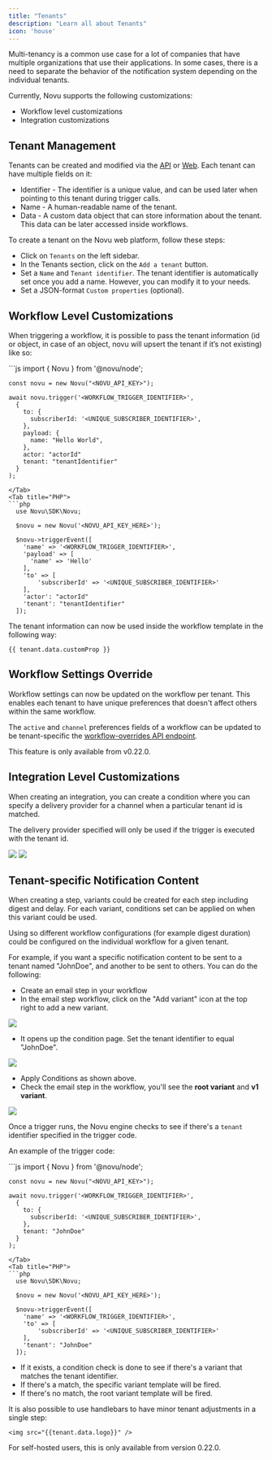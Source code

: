 ```yaml
---
title: "Tenants"
description: "Learn all about Tenants"
icon: 'house'
---
```




Multi-tenancy is a common use case for a lot of companies that have multiple organizations that use their applications. In some cases, there is a need to separate the behavior of the notification system depending on the individual tenants. 

Currently, Novu supports the following customizations:

- Workflow level customizations
- Integration customizations

## Tenant Management 

Tenants can be created and modified via the [API](http://docs.novu.co/api-reference/tenants/get-tenants) or [Web](https://web.novu.co/tenants). Each tenant can have multiple fields on it:

* Identifier - The identifier is a unique value, and can be used later when pointing to this tenant during trigger calls.
* Name - A human-readable name of the tenant.
* Data - A custom data object that can store information about the tenant. This data can be later accessed inside workflows.

To create a tenant on the Novu web platform, follow these steps:

- Click on `Tenants` on the left sidebar.
- In the Tenants section, click on the `Add a tenant` button.
- Set a `Name` and `Tenant identifier`. The tenant identifier is automatically set once you add a name. However, you can modify it to your needs.
- Set a JSON-format `Custom properties` (optional).

## Workflow Level Customizations

When triggering a workflow, it is possible to pass the tenant information (id or object, in case of an object, novu will upsert the tenant if it’s not existing) like so:

<Tabs>
  <Tab title="Node.js">
  ```js
    import { Novu } from '@novu/node';

    const novu = new Novu("<NOVU_API_KEY>");

    await novu.trigger('<WORKFLOW_TRIGGER_IDENTIFIER>',
      {
        to: {
          subscriberId: '<UNIQUE_SUBSCRIBER_IDENTIFIER>',
        },
        payload: {
          name: "Hello World",
        },
        actor: "actorId"
        tenant: "tenantIdentifier"
      }
    );
  ```
  </Tab>
  <Tab title="PHP">
  ```php
    use Novu\SDK\Novu;

    $novu = new Novu('<NOVU_API_KEY_HERE>');

    $novu->triggerEvent([
      'name' => '<WORKFLOW_TRIGGER_IDENTIFIER>',
      'payload' => [
        'name' => 'Hello'
      ],
      'to' => [
          'subscriberId' => '<UNIQUE_SUBSCRIBER_IDENTIFIER>'
      ],
      'actor': "actorId"
      'tenant': "tenantIdentifier"
    ]);
  ```
  </Tab>
</Tabs>

The tenant information can now be used inside the workflow template in the following way:

```
{{ tenant.data.customProp }}
```

## Workflow Settings Override

Workflow settings can now be updated on the workflow per tenant. This enables each tenant to have unique preferences that doesn't affect others within the same workflow. 

The `active` and `channel` preferences fields of a workflow can be updated to be tenant-specific the [workflow-overrides API endpoint](/api-reference/workflow-overrides/create-workflow-overrides).

<Warning>This feature is only available from v0.22.0.</Warning>

## Integration Level Customizations

When creating an integration, you can create a condition where you can specify a delivery provider for a channel when a particular tenant id is matched.

The delivery provider specified will only be used if the trigger is executed with the tenant id.

<Frame caption="Add provider instance"><img src="https://github.com/novuhq/docs/assets/2946769/583824c7-766b-49fc-bb8e-7cf72dd74eee" /></Frame>

<Frame caption="Set conditions"><img src="https://github.com/novuhq/docs/assets/2946769/9c1c33f5-f5eb-4e4b-82b7-f4c05bdf00d7" /></Frame>

## Tenant-specific Notification Content

When creating a step, variants could be created for each step including digest and delay. For each variant, conditions set can be applied on when this variant could be used. 

Using so different workflow configurations (for example digest duration) could be configured on the individual workflow for a given tenant.

For example, if you want a specific notification content to be sent to a tenant named "JohnDoe", and another to be sent to others. You can do the following:

- Create an email step in your workflow
- In the email step workflow, click on the "Add variant" icon at the top right to add a new variant.
<Frame caption="Add variant"><img src="https://github.com/novuhq/docs/assets/2946769/0ca3c7a8-b046-4db5-bb48-b2894d313a35" /></Frame>

- It opens up the condition page. Set the tenant identifier to equal "JohnDoe".
<Frame caption="Set variant"><img src="https://github.com/novuhq/docs/assets/2946769/c6306feb-5126-47da-8d83-8e01755a3ade" /></Frame>

- Apply Conditions as shown above.
- Check the email step in the workflow, you'll see the **root variant** and **v1 variant**.
<Frame caption="See the variants"><img src="https://github.com/novuhq/docs/assets/2946769/d8570463-270e-41a3-be96-e33c178750c3" /></Frame>

Once a trigger runs, the Novu engine checks to see if there's a `tenant` identifier specified in the trigger code.

An example of the trigger code:

<Tabs>
  <Tab title="Node.js">
  ```js
    import { Novu } from '@novu/node';

    const novu = new Novu("<NOVU_API_KEY>");

    await novu.trigger('<WORKFLOW_TRIGGER_IDENTIFIER>',
      {
        to: {
          subscriberId: '<UNIQUE_SUBSCRIBER_IDENTIFIER>',
        },
        tenant: "JohnDoe"
      }
    );
  ```
  </Tab>
  <Tab title="PHP">
  ```php
    use Novu\SDK\Novu;

    $novu = new Novu('<NOVU_API_KEY_HERE>');

    $novu->triggerEvent([
      'name' => '<WORKFLOW_TRIGGER_IDENTIFIER>',
      'to' => [
          'subscriberId' => '<UNIQUE_SUBSCRIBER_IDENTIFIER>'
      ],
      'tenant': "JohnDoe"
    ]);
  ```
  </Tab>
</Tabs>

- If it exists, a condition check is done to see if there's a variant that matches the tenant identifier. 
- If there's a match, the specific variant template will be fired.
- If there's no match, the root variant template will be fired.


It is also possible to use handlebars to have minor tenant adjustments in a single step:

```
<img src="{{tenant.data.logo}}" />
```

<Warning> For self-hosted users, this is only available from version 0.22.0. </Warning>

